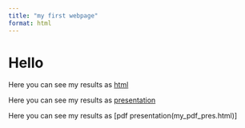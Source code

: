 ```yaml
---
title: "my first webpage"
format: html
---
```


# Hello

Here you can see my results as [html](my_file.html)

Here you can see my results as [presentation](my_pres.html)

Here you can see my results as [pdf presentation(my_pdf_pres.html)]
